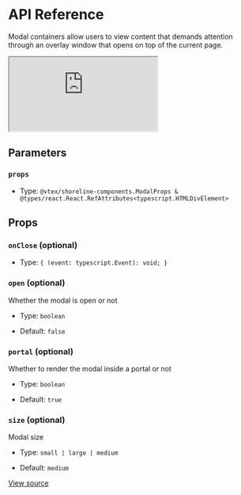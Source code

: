 # API Reference

Modal containers allow users to view content that demands attention through an overlay window that opens on top of the current page.

<iframe src="https://620e870c28c4ae003a705d42-tuhdsobwad.chromatic.com/?path=/story/components-modal--play&full=1&shortcuts=false&singleStory=true" 
    style={{"width":"100%","height":600,"border":0,"borderRadius":4}}></iframe>

## Parameters

### `props`

- Type: `@vtex/shoreline-components.ModalProps & @types/react.React.RefAttributes<typescript.HTMLDivElement>`

## Props

### `onClose` (optional)

- Type: `{ (event: typescript.Event): void; }`

### `open` (optional)

Whether the modal is open or not

- Type: `boolean`

- Default: `false`

### `portal` (optional)

Whether to render the modal inside a portal or not

- Type: `boolean`

- Default: `true`

### `size` (optional)

Modal size

- Type: `small | large | medium`

- Default: `medium`

[View source](https://github.com/vtex/shoreline/blob/be9b003cd/packages/components/src/modal/modal.tsx#L32)
